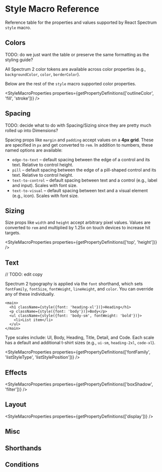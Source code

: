 

# Style Macro Reference

Reference table for the properties and values supported by React Spectrum `style` macro.

## Colors

TODO: do we just want the table or preserve the same formatting as the styling guide?

All Spectrum 2 color tokens are available across color properties (e.g., `backgroundColor`, `color`, `borderColor`).

<S2Colors />

Below are the rest of the `style` macro supported color properties.

<StyleMacroProperties properties={getPropertyDefinitions(['outlineColor', 'fill', 'stroke'])} />

## Spacing

TODO: decide what to do with Spacing/Sizing since they are pretty much rolled up into Dimensions?

Spacing props like `margin` and `padding` accept values on a **4px grid**. These are specified in `px` and get converted to `rem`. In addition to numbers, these named options are available:

- `edge-to-text` – default spacing between the edge of a control and its text. Relative to control height.
- `pill` – default spacing between the edge of a pill-shaped control and its text. Relative to control height.
- `text-to-control` – default spacing between text and a control (e.g., label and input). Scales with font size.
- `text-to-visual` – default spacing between text and a visual element (e.g., icon). Scales with font size.

## Sizing

Size props like `width` and `height` accept arbitrary pixel values. Values are converted to `rem` and multiplied by 1.25x on touch devices to increase hit targets.

<StyleMacroProperties properties={getPropertyDefinitions(['top', 'height'])} />

## Text

// TODO: edit copy

Spectrum 2 typography is applied via the `font` shorthand, which sets `fontFamily`, `fontSize`, `fontWeight`, `lineHeight`, and `color`. You can override any of these individually.

```tsx
<main>
  <h1 className={style({font: 'heading-xl'})}>Heading</h1>
  <p className={style({font: 'body'})}>Body</p>
  <ul className={style({font: 'body-sm', fontWeight: 'bold'})}>
    <li>List item</li>
  </ul>
</main>
```

Type scales include: UI, Body, Heading, Title, Detail, and Code. Each scale has a default and additional t-shirt sizes (e.g., `ui-sm`, `heading-2xl`, `code-xl`).

<S2Typography />


<StyleMacroProperties properties={getPropertyDefinitions(['fontFamily', 'listStyleType', 'listStylePosition'])} />


## Effects

<StyleMacroProperties properties={getPropertyDefinitions(['boxShadow', 'filter'])} />

## Layout

<StyleMacroProperties properties={getPropertyDefinitions(['display'])} />


## Misc


## Shorthands


## Conditions
